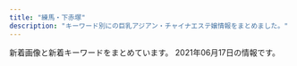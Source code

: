 ```yaml
---
title: "練馬・下赤塚"
description: "キーワード別にの巨乳アジアン・チャイナエステ嬢情報をまとめました。"
---
```


新着画像と新着キーワードをまとめています。
2021年06月17日の情報です。

<DmmAffiliateIns />
<KeywordTable
  shops={
    [
    {
        "url": "http://nymphe-est.biz/",
        "station": "\u6771\u6b66\u7df4\u99ac\u99c5\u5317\u53e3",
        "img_links": [
            "http://nymphe-est.biz/images/stat.jpg",
            "http://nymphe-est.biz/images/tit5.jpg",
            "http://nymphe-est.biz/images/m1.png",
            "http://nymphe-est.biz/images/cg02.jpg",
            "http://nymphe-est.biz/images/bul.jpg",
            "http://nymphe-est.biz/images/cg03.jpg",
            "http://nymphe-est.biz/images/m6.png",
            "http://nymphe-est.biz/images/stal.jpg",
            "http://nymphe-est.biz/images/tit3.jpg",
            "http://nymphe-est.biz/images/tit6.jpg",
            "http://nymphe-est.biz/images/tit2.jpg",
            "http://nymphe-est.biz/images/cg01.jpg",
            "http://nymphe-est.biz/images/tit4.jpg",
            "http://nymphe-est.biz/images/tm.jpg",
            "http://nymphe-est.biz/images/cg05.jpg",
            "http://nymphe-est.biz/images/no.png",
            "http://nymphe-est.biz/images/spt.png",
            "http://nymphe-est.biz/images/m5.png",
            "http://nymphe-est.biz/images/accl.jpg",
            "http://nymphe-est.biz/images/top.png",
            "http://nymphe-est.biz/images/m2.png",
            "http://nymphe-est.biz/images/m3.png",
            "http://nymphe-est.biz/images/m4.png",
            "http://nymphe-est.biz/images/bur.jpg",
            "http://nymphe-est.biz/images/fla.jpg"
        ],
        "name": "\u59eb\u306e\u3086\u3073\u3055\u304d",
        "keywords": {
            "D": 3,
            "E": 1
        }
    },
    {
        "img_links": [
            "http://www.hi-msg.com/dansin/images/p-9.jpg",
            "http://www.hi-msg.com/dansin/images/mobile.jpg",
            "http://www.hi-msg.com/dansin/images/top1.jpg",
            "http://www.hi-msg.com/dansin/images/s_face.jpg",
            "http://www.hi-msg.com/dansin/images/p-7.jpg",
            "http://www.hi-msg.com/dansin/images/s_news.jpg",
            "http://www.hi-msg.com/dansin/images/p-5.jpg",
            "http://www.hi-msg.com/dansin/images/1.jpg",
            "http://www.hi-msg.com/dansin/images/p-9-1.jpg",
            "http://www.hi-msg.com/dansin/images/p-5-1.jpg",
            "http://www.hi-msg.com/dansin/images/p-2.jpg",
            "http://www.hi-msg.com/dansin/images/nav.jpg",
            "http://www.hi-msg.com/dansin/images/s_info.jpg",
            "http://www.hi-msg.com/dansin/images/p-6-1.jpg",
            "http://www.hi-msg.com/dansin/images/p-6.jpg",
            "http://www.hi-msg.com/dansin/images/top.jpg",
            "http://www.hi-msg.com/dansin/images/s_pick.jpg",
            "http://www.hi-msg.com/dansin/images/p-8.jpg",
            "http://www.hi-msg.com/dansin/images/end1.jpg",
            "http://www.hi-msg.com/dansin/images/p-2-1.jpg"
        ],
        "station": "\u3068\u304d\u308f\u53f0\u99c5\u5357\u53e3",
        "url": "http://www.hi-msg.com/dansin/",
        "keywords": {},
        "name": "\u6696\u5fc3"
    },
    {
        "keywords": {},
        "img_links": [
            "http://www.es-kou.link/images/b1.jpg",
            "http://www.es-kou.link/images/mobile.jpg",
            "http://www.es-kou.link/images/int2.png",
            "http://www.es-kou.link/images/sys3.png",
            "http://www.es-kou.link/img/satomi1.jpg",
            "http://www.es-kou.link/img/mimi1.jpg",
            "http://www.es-kou.link/images/3.jpg",
            "http://www.es-kou.link/images/2.jpg",
            "http://www.es-kou.link/images/int1.png",
            "http://www.es-kou.link/images/1.jpg",
            "http://www.es-kou.link/images/info.png",
            "http://www.es-kou.link/images/sys1.jpg",
            "http://www.es-kou.link/images/b2.jpg",
            "http://www.es-kou.link/images/s1.png",
            "http://www.es-kou.link/images/staff_t.jpg",
            "http://www.es-kou.link/images/head.jpg",
            "http://www.es-kou.link/img/nana1.jpg",
            "http://www.es-kou.link/images/sys2.jpg",
            "http://www.es-kou.link/images/interior_t.jpg",
            "http://www.es-kou.link/images/news.jpg"
        ],
        "station": "\u4e0b\u8d64\u585a\u99c5\u5317\u53e3",
        "url": "http://www.es-kou.link/",
        "name": "\u7d05\u6708"
    },
    {
        "name": "\u512a\u30fb\u7f8e",
        "station": "\u6c5f\u53e4\u7530\u99c5\u5357\u53e3",
        "url": "http://rose.este.work/",
        "keywords": {},
        "img_links": [
            "http://rose.este.work/r4.jpg",
            "http://rose.este.work/sys1.png",
            "http://rose.este.work/index-24.htm.jpg",
            "http://rose.este.work/resize_250.png",
            "http://rose.este.work/index-25.htm.jpg",
            "http://rose.este.work/r5.jpg",
            "http://rose.este.work/index-26.htm.jpg",
            "http://rose.este.work/r3.jpg",
            "http://rose.este.work/resize_1500-450.jpg",
            "http://rose.este.work/r1.jpg",
            "http://rose.este.work/re.jpg",
            "http://rose.este.work/unnamed.png",
            "http://rose.este.work/totop.png",
            "http://rose.este.work/index-1.htm.jpg"
        ]
    },
    {
        "url": "http://pakira-massage.work/",
        "keywords": {
            "85": 2,
            "C": 12,
            "E": 2,
            "87": 2
        },
        "img_links": [
            "http://pakira-massage.work/i/img/r5.jpg",
            "http://pakira-massage.work/img/st23.jpg",
            "http://pakira-massage.work/img/sta23.jpg",
            "http://pakira-massage.work/i/img/st1.jpg",
            "http://pakira-massage.work/i/img/r1.jpg",
            "http://pakira-massage.work/img/nos.jpg",
            "http://pakira-massage.work/i/img/sta23.jpg",
            "http://pakira-massage.work/img/st2.jpg",
            "http://pakira-massage.work/img/st1.jpg",
            "http://pakira-massage.work/img/head.jpg",
            "http://pakira-massage.work/i/img/sta1.jpg",
            "http://pakira-massage.work/img/campian.jpg",
            "http://pakira-massage.work/i/img/r6.jpg",
            "http://pakira-massage.work/img/sta2.jpg",
            "http://pakira-massage.work/img/mobile-1.png",
            "http://pakira-massage.work/img/s1.jpg",
            "http://pakira-massage.work/img/sta1.jpg",
            "http://pakira-massage.work/img/s23.jpg",
            "http://pakira-massage.work/img/s2.jpg",
            "http://pakira-massage.work/i/img/r3.jpg",
            "http://pakira-massage.work/i/img/sta2.jpg",
            "http://pakira-massage.work/img/botton.jpg",
            "http://pakira-massage.work/i/img/r4.jpg",
            "http://pakira-massage.work/i/img/r2.jpg"
        ],
        "station": "\u8981\u753a\u99c55\u756a\u51fa\u53e3",
        "name": "\u30d1\u30ad\u30e9"
    },
    {
        "station": "\u5927\u6cc9\u5b66\u5712\u99c5\u5317\u53e3",
        "img_links": [
            "http://siesta.ests.jp/images/acc3.jpg",
            "http://siesta.ests.jp/photos/sites/39/2021/05/2021052911060320.jpg",
            "http://siesta.ests.jp/images/s-staff.jpg",
            "http://siesta.ests.jp/images/acc1.jpg",
            "http://siesta.ests.jp/images/s-recriut.jpg",
            "http://siesta.ests.jp/images/acc2.jpg",
            "http://siesta.ests.jp/images/mobile1.jpg",
            "http://siesta.ests.jp/photos/sites/39/2021/05/202105291106012.jpg",
            "http://siesta.ests.jp/images/info.jpg",
            "http://siesta.ests.jp/images/acc4.jpg",
            "http://siesta.ests.jp/photos/sites/39/2021/04/2021042011331872.jpg",
            "http://siesta.ests.jp/photos/sites/39/2021/05/2021052911060142.jpg",
            "http://siesta.ests.jp/images/mobile.jpg",
            "http://siesta.ests.jp/images/news.jpg",
            "http://siesta.ests.jp/photos/sites/39/2021/05/2021052911060393.jpg",
            "http://siesta.ests.jp/images/pick.jpg",
            "http://siesta.ests.jp/images/top.png"
        ],
        "keywords": {
            "D": 24,
            "87": 6,
            "83": 12,
            "88": 6,
            "85": 6
        },
        "url": "http://siesta.ests.jp/",
        "name": "\u30b7\u30a8\u30b9\u30bf"
    },
    {
        "keywords": {
            "88": 2,
            "92": 1,
            "89": 1,
            "90": 4
        },
        "station": "\u7df4\u99ac\u99c5\u897f\u53e3",
        "img_links": [
            "http://ginzaangel.esnavi.work/int1.png",
            "http://ginzaangel.esnavi.work/staff_t.jpg",
            "http://ginzaangel.esnavi.work/2/uploadimg/1601829474.jpeg",
            "http://ginzaangel.esnavi.work/sys1.jpg",
            "http://ginzaangel.esnavi.work/s1.png",
            "http://ginzaangel.esnavi.work/2/uploadimg/1615988934.jpeg",
            "http://ginzaangel.esnavi.work/head.jpg",
            "http://ginzaangel.esnavi.work/2/uploadimg/1623486374.jpeg",
            "http://ginzaangel.esnavi.work/2/uploadimg/1615989033.jpeg",
            "http://ginzaangel.esnavi.work/2/uploadimg/1615988408.jpeg",
            "http://ginzaangel.esnavi.work/sys2.jpg",
            "http://ginzaangel.esnavi.work/2/uploadimg/1622437565.jpeg",
            "http://ginzaangel.esnavi.work/2/uploadimg/1615989115.jpeg",
            "http://ginzaangel.esnavi.work/2/uploadimg/1619341553.jpeg",
            "http://ginzaangel.esnavi.work/news.jpg"
        ],
        "name": "\u7df4\u99ac\u306e\u5929\u4f7f",
        "url": "http://ginzaangel.esnavi.work/"
    },
    {
        "name": "\u30e9\u30b1\u30b7\u30b9\u5927\u6cc9\u5b66\u5712",
        "url": "http://lachesis.este88.com/",
        "keywords": {
            "E": 1,
            "F": 4,
            "G": 1,
            "95": 1,
            "80": 1,
            "D": 2,
            "88": 2,
            "83": 2,
            "81": 1,
            "84": 1,
            "93": 1,
            "C": 4,
            "86": 1,
            "91": 3
        },
        "img_links": [
            "http://lachesis.este88.com/gals/yuno3.jpg",
            "http://lachesis.este88.com/gals/minami2.jpg",
            "http://lachesis.este88.com/gals/mao1.jpg",
            "http://lachesis.este88.com/gals/miho2.jpg",
            "http://lachesis.este88.com/images/line.jpg",
            "http://lachesis.este88.com/gals/rinnka2.jpg",
            "http://lachesis.este88.com/gals/mao2.jpg",
            "https://lachesis.este88.com/gals/ruka1.jpg",
            "https://lachesis.este88.com/gals/minami1.jpg",
            "http://lachesis.este88.com/gals/nozomi3.jpg",
            "http://lachesis.este88.com/gals/yuno2.jpg",
            "http://lachesis.este88.com/gals/narumi3.jpg",
            "http://lachesis.este88.com/gals/rinnka1.jpg",
            "http://lachesis.este88.com/gals/tumugi3.jpg",
            "https://lachesis.este88.com/images/bg_header.jpg",
            "http://lachesis.este88.com/gals/tumugi1.jpg",
            "http://lachesis.este88.com/gals/ruka2.jpg",
            "http://lachesis.este88.com/gals/narumi4.jpg",
            "http://lachesis.este88.com/gals/rinnka4.jpg",
            "https://lachesis.este88.com/images/info5.jpg",
            "http://lachesis.este88.com/gals/itika2.jpg",
            "http://lachesis.este88.com/gals/aoi1.jpg",
            "http://lachesis.este88.com/gals/itika3.jpg",
            "https://lachesis.este88.com/images/sysh3bar.png",
            "https://lachesis.este88.com/gals/mao1.jpg",
            "https://lachesis.este88.com/gals/nozomi1.jpg",
            "https://lachesis.este88.com/gals/itika1.jpg",
            "http://lachesis.este88.com/gals/miku3.jpg",
            "http://lachesis.este88.com/gals/nozomi1.jpg",
            "https://lachesis.este88.com/gals/narumi1.jpg",
            "http://lachesis.este88.com/gals/miho3.jpg",
            "http://lachesis.este88.com/gals/maria1.jpg",
            "http://lachesis.este88.com/gals/tumugi2.jpg",
            "http://lachesis.este88.com/gals/narumi2.jpg",
            "http://lachesis.este88.com/images/sysh3bar.png",
            "https://lachesis.este88.com/gals/aoi1.jpg",
            "http://lachesis.este88.com/gals/aoi2.jpg",
            "http://lachesis.este88.com/gals/ruka4.jpg",
            "http://lachesis.este88.com/gals/ruka3.jpg",
            "http://lachesis.este88.com/images/bg_header.jpg",
            "https://lachesis.este88.com/gals/yuno1.jpg",
            "http://lachesis.este88.com/gals/miku2.jpg",
            "https://lachesis.este88.com/gals/miho1.jpg",
            "http://lachesis.este88.com/gals/miho1.jpg",
            "http://lachesis.este88.com/gals/narumi1.jpg",
            "http://lachesis.este88.com/images/info5.jpg",
            "http://momipara.jp/img/link/momi234.jpg",
            "http://lachesis.este88.com/gals/aoi3.jpg",
            "http://lachesis.este88.com/gals/itika1.jpg",
            "https://lachesis.este88.com/images/line.jpg",
            "https://lachesis.este88.com/gals/rinnka1.jpg",
            "http://lachesis.este88.com/gals/nozomi2.jpg",
            "https://lachesis.este88.com/gals/tumugi1.jpg",
            "http://lachesis.este88.com/gals/ruka1.jpg",
            "http://lachesis.este88.com/gals/nozomi4.jpg",
            "http://lachesis.este88.com/gals/rinnka3.jpg",
            "https://lachesis.este88.com/gals/maria1.jpg",
            "https://lachesis.este88.com/gals/miku1.jpg",
            "http://lachesis.este88.com/gals/yuno1.jpg",
            "http://lachesis.este88.com/gals/minami1.jpg",
            "http://lachesis.este88.com/images/bg_header3.jpg",
            "https://lachesis.este88.com/images/bg_header3.jpg",
            "http://lachesis.este88.com/gals/miku1.jpg"
        ],
        "station": "\u5927\u6cc9\u5b66\u5712\u99c5"
    },
    {
        "keywords": {},
        "url": "http://aroma-p.info/",
        "img_links": [],
        "name": "AROMA PLAZA \u30a2\u30ed\u30de\u30d7\u30e9\u30b6",
        "station": "\u77f3\u795e\u4e95\u516c\u5712\u99c5\u5357\u53e3"
    },
    {
        "url": "http://evergrace.tyo.cm/",
        "img_links": [],
        "name": "\u30b8\u30e3\u30b9\u30df\u30f3",
        "station": "\u6210\u5897\u99c5",
        "keywords": {}
    },
    {
        "name": "\u61a9",
        "keywords": {},
        "url": "http://c-ikoi.work/",
        "img_links": [
            "http://c-ikoi.work/images/rec1.png",
            "http://c-ikoi.work/images/staff_t.jpg",
            "http://c-ikoi.work/images/sys2.jpg",
            "http://c-ikoi.work/images/line.png",
            "http://c-ikoi.work/img/rina1.jpg",
            "http://c-ikoi.work/images/sys1.jpg",
            "http://c-ikoi.work/img/moe1.jpg",
            "http://c-ikoi.work/images/4.jpg",
            "http://c-ikoi.work/images/int2.png",
            "http://c-ikoi.work/img/yuki1.jpg",
            "http://c-ikoi.work/images/int1.png",
            "http://c-ikoi.work/images/mobile.jpg",
            "http://c-ikoi.work/images/1.jpg",
            "http://c-ikoi.work/images/news.jpg",
            "http://c-ikoi.work/images/int3.png",
            "http://c-ikoi.work/images/rec2.png",
            "http://c-ikoi.work/images/3.jpg",
            "http://c-ikoi.work/img/aoi1.jpg",
            "http://c-ikoi.work/images/head.jpg",
            "http://c-ikoi.work/images/tel.jpg",
            "http://c-ikoi.work/images/sys3.png",
            "http://c-ikoi.work/images/concept.jpg",
            "http://c-ikoi.work/images/2.jpg",
            "http://c-ikoi.work/images/interior_t.jpg"
        ],
        "station": "\u5927\u5c71\u99c5\u5357\u53e3"
    },
    {
        "img_links": [],
        "name": "\u59eb",
        "station": "\u6210\u5897\u99c5",
        "keywords": {},
        "url": "http://anzu.abnavi.info/"
    },
    {
        "keywords": {},
        "url": "http://sh-dafei.work/",
        "img_links": [
            "http://sh-dafei.work/uploads/171031/1-1G0311G531445.jpg",
            "http://sh-dafei.work/uploads/181206/1-1Q2061253211D.jpg",
            "http://sh-dafei.work/uploads/210219/1-210219105500300.jpg",
            "http://sh-dafei.work/uploads/190301/1-1Z30116320A41.jpg",
            "http://sh-dafei.work/uploads/190329/1-1Z329151011c7.jpg",
            "http://sh-dafei.work/templets/default/pc/picture/s_news.png",
            "http://sh-dafei.work/uploads/190130/1-1Z130162635508.jpg",
            "http://sh-dafei.work/uploads/181206/1-1Q2061249563O.jpg",
            "http://sh-dafei.work/uploads/171031/1-1G0311G4095M.jpg",
            "http://sh-dafei.work/templets/default/pc/picture/s_staff.png",
            "http://sh-dafei.work/uploads/181206/1-1Q2061250494E.jpg",
            "http://sh-dafei.work/uploads/201002/1-201002144Z11V.jpg",
            "http://sh-dafei.work/uploads/171031/1-1G0311G556445.jpg",
            "http://sh-dafei.work/uploads/171031/1-1G0311G344914.jpg",
            "http://sh-dafei.work/uploads/190924/1-1Z924151334121.jpg",
            "http://sh-dafei.work/templets/default/pc/picture/face.png",
            "http://sh-dafei.work/templets/default/pc/picture/staffs.png",
            "http://sh-dafei.work/uploads/180227/1-1P22G40S5448.jpg",
            "http://sh-dafei.work/uploads/201113/1-20111314213cQ.jpg",
            "http://sh-dafei.work/uploads/171031/1-1G0311G505933.jpg",
            "http://sh-dafei.work/uploads/210326/1-210326140613257.jpg",
            "http://sh-dafei.work/uploads/180612/1-1P6121601061c.jpg",
            "http://sh-dafei.work/uploads/181207/1-1Q20G40K63R.jpg",
            "http://sh-dafei.work/uploads/allimg/180612/1-1P612160305350.jpg",
            "http://sh-dafei.work/templets/default/pc/picture/end1.jpg",
            "http://sh-dafei.work/uploads/181207/1-1Q20G35320X0.png",
            "http://sh-dafei.work/uploads/190809/1-1ZP9125I01S.jpg",
            "http://sh-dafei.work/uploads/191115/1-191115132040J2.jpg",
            "http://sh-dafei.work/uploads/180612/1-1P612160029349.jpg",
            "http://sh-dafei.work/uploads/200612/1-200612154534W8.jpg",
            "http://sh-dafei.work/uploads/200117/1-20011G614144B.jpg",
            "http://sh-dafei.work/uploads/181206/1-1Q206125154224.jpg",
            "http://sh-dafei.work/uploads/181214/1-1Q214154222511.jpg",
            "http://sh-dafei.work/templets/default/pc/picture/s_pick.png"
        ],
        "name": "\u5927\u5983",
        "station": "\u7df4\u99ac\u99c5\u897f\u53e3"
    },
    {
        "img_links": [
            "http://margaret.ests.jp/photos/sites/29/2020/04/202004081414540.jpg",
            "http://margaret.ests.jp/photos/sites/29/2020/04/2020040205541033.jpg",
            "http://margaret.ests.jp/images/room1.jpg",
            "http://margaret.ests.jp/images/service2.jpg",
            "http://margaret.ests.jp/photos/sites/29/2020/04/202004102157462.jpeg",
            "http://margaret.ests.jp/photos/sites/29/2020/08/2020080615352994.jpeg",
            "http://margaret.ests.jp/photos/sites/29/2020/08/2020082222274080.jpeg",
            "http://margaret.ests.jp/photos/sites/29/2020/03/2020032709162529.jpg",
            "http://margaret.ests.jp/photos/sites/29/2021/01/2021011511194654.jpg",
            "http://margaret.ests.jp/images/s_staff.png",
            "http://margaret.ests.jp/photos/sites/29/2021/06/2021060811483867.jpg",
            "http://margaret.ests.jp/photos/sites/29/2020/05/202005281752578.jpg",
            "http://margaret.ests.jp/images/s_news.jpg",
            "http://margaret.ests.jp/images/service4.jpg",
            "http://margaret.ests.jp/images/room2.jpg",
            "http://margaret.ests.jp/images/mobile.jpg",
            "http://margaret.ests.jp/images/service3.jpg",
            "http://margaret.ests.jp/images/room4.jpg",
            "http://margaret.ests.jp/photos/sites/29/2020/04/2020041014190824.jpg",
            "http://margaret.ests.jp/images/top.jpg",
            "http://margaret.ests.jp/images/s_pick.jpg",
            "http://margaret.ests.jp/images/s_service.png",
            "http://margaret.ests.jp/images/room3.jpg",
            "http://margaret.ests.jp/images/info.jpg",
            "http://margaret.ests.jp/photos/sites/29/2020/06/2020062814010219.jpeg",
            "http://margaret.ests.jp/images/service1.jpg",
            "http://margaret.ests.jp/photos/sites/29/2021/06/2021060500274425.jpeg"
        ],
        "url": "http://margaret.ests.jp/",
        "name": "\u30de\u30fc\u30ac\u30ec\u30c3\u30c8",
        "keywords": {
            "86": 26,
            "88": 26,
            "E": 78,
            "85": 39,
            "D": 78,
            "87": 13
        },
        "station": "\u685c\u53f0\u99c5\u5317\u53e3"
    },
    {
        "img_links": [
            "http://es-nerima.biz/wp-content/uploads/2016/10/mika-250x330.jpg",
            "http://es-nerima.biz/wp-content/uploads/2016/10/gallery7.jpg",
            "http://es-nerima.biz/wp-content/uploads/2016/10/g5-250x330.jpg",
            "http://es-nerima.biz/wp-content/themes/template-salon2/images/slider1.jpg",
            "http://es-nerima.biz/wp-content/uploads/2016/10/g6-250x330.jpg",
            "http://es-nerima.biz/wp-content/uploads/2016/10/g5.jpg",
            "http://es-nerima.biz/wp-content/uploads/2016/10/g6.jpg",
            "http://es-nerima.biz/wp-content/uploads/2016/10/mika.jpg",
            "http://es-nerima.biz/wp-content/themes/template-salon2/images/massage-de_88_31.jpg",
            "http://es-nerima.biz/wp-content/uploads/2016/10/g3.jpg",
            "http://es-nerima.biz/wp-content/themes/template-salon2/images/news-ttl.png",
            "http://es-nerima.biz/wp-content/themes/template-salon2/images/gallery-ttl.png",
            "http://es-nerima.biz/wp-content/uploads/2016/10/gallery2.jpg",
            "http://es-nerima.biz/wp-content/uploads/2016/10/g4-250x330.jpg",
            "http://es-nerima.biz/wp-content/uploads/2016/10/girl-1-300x450.jpg",
            "http://es-nerima.biz/wp-content/uploads/2016/10/girl-1-250x330.jpg",
            "http://es-nerima.biz/wp-content/themes/template-salon2/images/gallery2.jpg",
            "http://cdn.dino-es.com/images/logo/88x31DinoEs.png",
            "http://es-nerima.biz/wp-content/themes/template-salon2/images/pickup-ttl.png",
            "http://es-nerima.biz/wp-content/themes/template-salon2/images/camp-bnr.jpg",
            "http://es-nerima.biz/wp-content/uploads/2016/10/gallery6.jpg",
            "http://es-nerima.biz/wp-content/uploads/2016/10/g3-250x330.jpg",
            "http://es-nerima.biz/wp-content/uploads/2016/10/gallery1.jpg",
            "http://es-nerima.biz/wp-content/uploads/2016/10/gallery8-600x600.jpg",
            "http://es-nerima.biz/wp-content/uploads/2016/10/gallery8.jpg",
            "http://es-nerima.biz/wp-content/uploads/2016/10/gallery3.jpg",
            "http://es-nerima.biz/wp-content/uploads/2016/10/camp-bnr.jpg",
            "http://es-nerima.biz/wp-content/themes/template-salon2/images/gallery1.jpg",
            "http://es-nerima.biz/wp-content/uploads/2016/10/girl-1.jpg",
            "http://es-nerima.biz/wp-content/uploads/2016/10/eri-250x330.jpg",
            "http://es-nerima.biz/wp-content/themes/template-salon2/images/tel.png",
            "http://es-nerima.biz/wp-content/themes/template-salon2/images/gallery4.jpg",
            "http://es-nerima.biz/wp-content/themes/template-salon2/images/newface-ttl.png",
            "http://es-nerima.biz/wp-content/themes/template-salon2/images/pickup-frame.png",
            "http://es-nerima.biz/wp-content/uploads/2016/10/g1.jpg",
            "http://es-nerima.biz/wp-content/uploads/2016/10/eri.jpg",
            "http://es-nerima.biz/wp-content/uploads/2016/10/g1-250x330.jpg",
            "http://es-nerima.biz/wp-content/uploads/2016/10/gallery5.jpg",
            "http://es-nerima.biz/wp-content/themes/template-salon2/images/magazine.jpg",
            "http://es-nerima.biz/wp-content/themes/template-salon2/images/gallery3.jpg"
        ],
        "station": "\u7df4\u99ac\u99c5\u5317\u53e3",
        "keywords": {},
        "name": "\u3046\u3089\u3089",
        "url": "http://es-nerima.biz/"
    },
    {
        "img_links": [],
        "url": "http://tenpo2.iest.info/",
        "station": "\u4e0a\u677f\u6a4b\u99c5\u5317\u53e3",
        "name": "\u6e29\u30fb\u306c\u304f\u3082\u308a",
        "keywords": {}
    },
    {
        "img_links": [
            "http://moonlove.est-u.com/images/index_14.jpg",
            "http://moonlove.est-u.com/images/index_15.jpg",
            "http://moonlove.est-u.com/staff/ayumi.jpg",
            "http://moonlove.est-u.com/images/s6.jpg",
            "http://moonlove.est-u.com/images/index_02.jpg",
            "http://moonlove.est-u.com/images/s1.jpg",
            "http://moonlove.est-u.com/images/index_04.jpg",
            "http://moonlove.est-u.com/images/staff_09.jpg",
            "http://moonlove.est-u.com/images/icon_000.jpg",
            "http://moonlove.est-u.com/images/index_13.jpg",
            "http://moonlove.est-u.com/staff/hitomi.jpg",
            "http://moonlove.est-u.com/staff/kaori.jpg",
            "http://moonlove.est-u.com/images/s5.jpg",
            "http://moonlove.est-u.com/images/index_08.jpg",
            "http://moonlove.est-u.com/staff/nami.jpg",
            "http://moonlove.est-u.com/images/index_12.jpg",
            "http://moonlove.est-u.com/images/index_17.jpg",
            "http://moonlove.est-u.com/images/index1_06.jpg",
            "http://moonlove.est-u.com/images/index_10.jpg",
            "http://moonlove.est-u.com/images/s3.jpg",
            "http://moonlove.est-u.com/images/index2_06.jpg",
            "http://moonlove.est-u.com/images/s4.jpg",
            "http://moonlove.est-u.com/staff/miki.jpg",
            "http://moonlove.est-u.com/staff/sakura.jpg",
            "http://moonlove.est-u.com/images/s8.jpg",
            "http://moonlove.est-u.com/images/index_19.jpg",
            "http://moonlove.est-u.com/images/index_16.jpg",
            "http://moonlove.est-u.com/images/index_05.jpg",
            "http://moonlove.est-u.com/images/index_07.jpg",
            "http://moonlove.est-u.com/images/index3_06.jpg"
        ],
        "url": "http://moonlove.est-u.com/",
        "station": "\u7df4\u99ac\u99c5\u5317\u53e3",
        "name": "\u6708\u306e\u604b",
        "keywords": {
            "C": 7
        }
    },
    {
        "keywords": {
            "87": 6,
            "C": 18,
            "88": 4,
            "D": 8,
            "85": 2
        },
        "img_links": [
            "http://www.smile.mensest.com/files/006.jpg",
            "http://www.smile.mensest.com/img/goback.jpg",
            "http://www.smile.mensest.com/files/003.jpg",
            "http://www.smile.mensest.com/img/header02.png",
            "http://www.smile.mensest.com/img/ttl_info.png",
            "http://www.smile.mensest.com/img/btn_blog.png",
            "http://www.smile.mensest.com/img/btn_side_mobile.jpg",
            "http://www.smile.mensest.com/files/001.jpg",
            "http://www.smile.mensest.com/files/004.jpg",
            "http://www.smile.mensest.com/files/002.jpg",
            "http://www.smile.mensest.com/files/005.jpg",
            "http://www.smile.mensest.com/img/ttl_news.png",
            "http://www.smile.mensest.com/img/pickup.jpg"
        ],
        "url": "http://www.smile.mensest.com/",
        "station": "\u7df4\u99ac\u99c5\u897f\u53e3",
        "name": "Smile -\u30b9\u30de\u30a4\u30eb-"
    },
    {
        "station": "\u7df4\u99ac\u99c5\u5357\u53e3",
        "img_links": [
            "http://www.nerima-rose.com/images/staff/18/hina.jpg",
            "http://www.nerima-rose.com/images/index-rosa_02.jpg",
            "http://www.nerima-rose.com/images/sys3.jpg",
            "http://www.nerima-rose.com/images/shop/4/s1.jpg",
            "http://www.nerima-rose.com/images/staff/18/ayumi.jpg",
            "http://www.nerima-rose.com/images/index-rosa_09.jpg",
            "http://www.nerima-rose.com/images/aroma/r1.jpg",
            "http://www.nerima-rose.com/images/staff/17/2/ena.jpg",
            "http://www.nerima-rose.com/images/aroma/r2.jpg",
            "http://www.nerima-rose.com/images/staff/17/riri.jpg",
            "http://www.nerima-rose.com/images/rosa-pindao_09.jpg",
            "http://www.nerima-rose.com/images/images/sys2018_03.jpg",
            "http://www.nerima-rose.com/images/aroma/r3.jpg",
            "http://www.nerima-rose.com/images/rosa-sys_09a.jpg",
            "http://www.nerima-rose.com/images/staff/17/2/nana.png",
            "http://www.nerima-rose.com/images/nav/nav-rec.jpg",
            "http://www.nerima-rose.com/images/shop/h1.jpg",
            "http://www.nerima-rose.com/images/staff/18/misaki.jpg",
            "http://www.nerima-rose.com/images/staff/16/aya2.jpg",
            "http://www.nerima-rose.com/images/rosa-sys_04.jpg",
            "http://www.nerima-rose.com/images/images/sys2018_06.jpg",
            "http://www.nerima-rose.com/images/staff/16/kaori2.jpg",
            "http://www.nerima-rose.com/images/shop/11.jpg",
            "http://www.nerima-rose.com/images/nav/nav-acc.jpg",
            "http://www.nerima-rose.com/cgi-bin/topics/img/16-1.jpg",
            "http://www.nerima-rose.com/images/shop/3/sh1.jpg",
            "http://www.nerima-rose.com/images/index-rosa_04.jpg",
            "http://www.nerima-rose.com/images/rosa-pindao_07.jpg"
        ],
        "name": "ROSE",
        "keywords": {
            "C": 8
        },
        "url": "http://www.nerima-rose.com/"
    },
    {
        "img_links": [
            "http://www.es-yas.click/images/newface.png",
            "http://www.es-yas.click/images/sys1.png",
            "http://www.es-yas.click/images/news.jpg",
            "http://www.es-yas.click/images/mobile.jpg",
            "http://www.es-yas.click/images/3.jpg",
            "http://www.es-yas.click/images/int2.png",
            "http://www.es-yas.click/images/ac1.png",
            "http://www.es-yas.click/images/s1.png",
            "http://www.es-yas.click/images/staff_t.jpg",
            "http://www.es-yas.click/images/interior_t.jpg",
            "http://www.es-yas.click/images/2.jpg",
            "http://www.es-yas.click/images/head.jpg",
            "http://www.es-yas.click/img/sayuri1.jpg",
            "http://www.es-yas.click/images/sys2.png",
            "http://www.es-yas.click/images/sirase.jpg",
            "http://www.es-yas.click/img/riri1.jpg",
            "http://www.es-yas.click/img/rina1.jpg",
            "http://www.es-yas.click/images/4.jpg",
            "http://www.es-yas.click/images/info.png",
            "http://www.es-yas.click/images/int1.png",
            "http://www.es-yas.click/images/tel.jpg"
        ],
        "keywords": {},
        "name": "\u30b9\u30a6\u30a3\u30fc\u30c8",
        "url": "http://www.es-yas.click/",
        "station": "\u4e2d\u6751\u6a4b\u99c5\u5357\u53e3"
    },
    {
        "name": "\u30dd\u30f3\u30d5\u30fc",
        "img_links": [
            "http://ponfu-massage.work/img/s38.jpg",
            "http://ponfu-massage.work/img/s46.jpg",
            "http://ponfu-massage.work/img/st43.jpg",
            "http://ponfu-massage.work/img/s44.jpg",
            "http://ponfu-massage.work/img/sta46.jpg",
            "http://ponfu-massage.work/img/sta39.jpg",
            "http://ponfu-massage.work/i/img/sta44.jpg",
            "http://ponfu-massage.work/img/s42.jpg",
            "http://ponfu-massage.work/img/s45.jpg",
            "http://ponfu-massage.work/img/acc2.jpg",
            "http://ponfu-massage.work/i/img/sta28.jpg",
            "http://ponfu-massage.work/img/botton.jpg",
            "http://ponfu-massage.work/img/sta30.jpg",
            "http://ponfu-massage.work/img/sta35.jpg",
            "http://ponfu-massage.work/img/acc5.jpg",
            "http://ponfu-massage.work/i/img/sta47.jpg",
            "http://ponfu-massage.work/img/s47.jpg",
            "http://ponfu-massage.work/i/img/sta45.jpg",
            "http://ponfu-massage.work/img/st46.jpg",
            "http://ponfu-massage.work/img/sta44.jpg",
            "http://ponfu-massage.work/img/acc10.jpg",
            "http://ponfu-massage.work/img/campian.jpg",
            "http://ponfu-massage.work/img/s43.jpg",
            "http://ponfu-massage.work/img/acc4.jpg",
            "http://ponfu-massage.work/img/sta43.jpg",
            "http://ponfu-massage.work/i/img/sta30.jpg",
            "http://ponfu-massage.work/i/img/st45.jpg",
            "http://ponfu-massage.work/img/st39.jpg",
            "http://ponfu-massage.work/img/st38.jpg",
            "http://ponfu-massage.work/img/sta42.jpg",
            "http://ponfu-massage.work/img/sta38.jpg",
            "http://ponfu-massage.work/img/sta28.jpg",
            "http://ponfu-massage.work/img/st47.jpg",
            "http://ponfu-massage.work/i/img/r1.jpg",
            "http://ponfu-massage.work/i/img/sta41.jpg",
            "http://ponfu-massage.work/i/img/r4.jpg",
            "http://ponfu-massage.work/img/st45.jpg",
            "http://ponfu-massage.work/img/sta45.jpg",
            "http://ponfu-massage.work/img/sta41.jpg",
            "http://ponfu-massage.work/img/acc1.jpg",
            "http://ponfu-massage.work/img/st44.jpg",
            "http://ponfu-massage.work/i/img/sta38.jpg",
            "http://ponfu-massage.work/img/st18.jpg",
            "http://ponfu-massage.work/i/img/r2.jpg",
            "http://ponfu-massage.work/img/s41.jpg",
            "http://ponfu-massage.work/img/st28.jpg",
            "http://ponfu-massage.work/i/img/sta42.jpg",
            "http://ponfu-massage.work/img/acc9.jpg",
            "http://ponfu-massage.work/img/st41.jpg",
            "http://ponfu-massage.work/i/img/sta43.jpg",
            "http://ponfu-massage.work/img/st42.jpg",
            "http://ponfu-massage.work/i/img/r3.jpg",
            "http://ponfu-massage.work/img/sta47.jpg",
            "http://ponfu-massage.work/img/acc3.jpg",
            "http://ponfu-massage.work/i/img/sta46.jpg",
            "http://ponfu-massage.work/i/img/sta39.jpg",
            "http://ponfu-massage.work/i/img/sta24.jpg",
            "http://ponfu-massage.work/img/acc8.jpg",
            "http://ponfu-massage.work/img/st30.jpg",
            "http://ponfu-massage.work/img/acc7.jpg",
            "http://ponfu-massage.work/img/s30.jpg",
            "http://ponfu-massage.work/img/st35.jpg",
            "http://ponfu-massage.work/img/s39.jpg",
            "http://ponfu-massage.work/img/acc6.jpg"
        ],
        "url": "http://ponfu-massage.work/",
        "station": "\u7df4\u99ac\u99c5\u897f\u53e3",
        "keywords": {
            "89": 1,
            "F": 2,
            "E": 2,
            "87": 5,
            "84": 1,
            "C": 22,
            "D": 9,
            "86": 1,
            "88": 4,
            "85": 2
        }
    },
    {
        "img_links": [
            "https://salasa.tokyo/wp-content/uploads/2020/02/11salasa.jpg",
            "https://salasa.tokyo/wp-content/themes/este/img/top-img01b.png",
            "https://salasa.tokyo/wp-content/themes/este/img/top-img02.png",
            "https://salasa.tokyo/wp-content/uploads/2020/02/21salasa.jpg",
            "https://salasa.tokyo/wp-content/themes/este/img/top-img021.png",
            "https://salasa.tokyo/wp-content/themes/este/img/4.jpg",
            "https://salasa.tokyo/wp-content/themes/este/img/top-img01.png",
            "https://salasa.tokyo/wp-content/themes/este/img/1.jpg",
            "https://salasa.tokyo/wp-content/uploads/2020/04/2311121salasa.jpg",
            "https://salasa.tokyo/wp-content/themes/este/img/top-img05.png",
            "https://salasa.tokyo/wp-content/uploads/2020/02/1salasa.jpg",
            "https://salasa.tokyo/wp-content/themes/este/img/tel_footer.png",
            "https://salasa.tokyo/wp-content/themes/este/img/top-img01a.png",
            "https://salasa.tokyo/wp-content/themes/este/img/top-img04.png",
            "https://salasa.tokyo/wp-content/themes/este/img/2.jpg",
            "https://salasa.tokyo/wp-content/uploads/2021/02/345salasa.jpg",
            "https://salasa.tokyo/wp-content/uploads/2020/02/32salasa.jpg",
            "https://salasa.tokyo/wp-content/themes/este/img/3.jpg",
            "https://salasa.tokyo/wp-content/uploads/2020/02/41salasa.jpg",
            "https://salasa.tokyo/wp-content/uploads/2020/03/897261salasa.jpg",
            "https://salasa.tokyo/wp-content/uploads/2021/04/s187alasa.jpg",
            "https://salasa.tokyo/wp-content/uploads/2020/02/876752178salasa.jpg",
            "https://salasa.tokyo/wp-content/themes/este/img/tel_header.png",
            "https://salasa.tokyo/wp-content/uploads/2020/02/8776salasa.jpg",
            "https://salasa.tokyo/wp-content/themes/este/img/call.png"
        ],
        "station": "\u7df4\u99ac\u99c5\u897f\u53e3",
        "url": "https://salasa.tokyo/",
        "name": "\u3064\u307c\u307f",
        "keywords": {
            "E": 13,
            "D": 6,
            "C": 17,
            "G": 2
        }
    },
    {
        "img_links": [
            "http://binrou.net/i/img/sta117.jpg",
            "http://binrou.net/img/s111.jpg",
            "http://binrou.net/i/img/sta115.jpg",
            "http://binrou.net/i/img/sta109.jpg",
            "http://binrou.net/img/s118.jpg",
            "http://binrou.net/img/sta112.jpg",
            "http://binrou.net/img/st114.jpg",
            "http://binrou.net/img/s119.jpg",
            "http://binrou.net/i/img/sta111.jpg",
            "http://binrou.net/img/sta116.jpg",
            "http://binrou.net/img/fla.jpg",
            "http://binrou.net/i/img/sta116.jpg",
            "http://binrou.net/i/img/sta98.jpg",
            "http://binrou.net/i/img/sta92.jpg",
            "http://binrou.net/img/st111.jpg",
            "http://binrou.net/img/st116.jpg",
            "http://binrou.net/i/img/r4.jpg",
            "http://binrou.net/i/img/sta119.jpg",
            "http://binrou.net/img/s114.jpg",
            "http://binrou.net/i/img/sta108.jpg",
            "http://binrou.net/i/img/sta94.jpg",
            "http://binrou.net/img/s115.jpg",
            "http://binrou.net/img/sta119.jpg",
            "http://binrou.net/img/sta114.jpg",
            "http://binrou.net/img/acc.jpg",
            "http://binrou.net/i/img/r1.jpg",
            "http://binrou.net/img/st118.jpg",
            "http://binrou.net/i/img/sta112.jpg",
            "http://binrou.net/img/pickup20.jpg",
            "http://binrou.net/img/sta109.jpg",
            "http://binrou.net/img/s117.jpg",
            "http://binrou.net/i/img/acc.jpg",
            "http://binrou.net/i/img/sta97.jpg",
            "http://binrou.net/img/botton.jpg",
            "http://binrou.net/i/img/sta104.jpg",
            "http://binrou.net/i/img/sta89.jpg",
            "http://binrou.net/i/img/r3.jpg",
            "http://binrou.net/img/s112.jpg",
            "http://binrou.net/i/img/sta118.jpg",
            "http://binrou.net/img/sta117.jpg",
            "http://binrou.net/img/s116.jpg",
            "http://binrou.net/img/st115.jpg",
            "http://binrou.net/img/sta115.jpg",
            "http://binrou.net/img/sta118.jpg",
            "http://binrou.net/i/img/sta100.jpg",
            "http://binrou.net/img/st109.jpg",
            "http://binrou.net/i/img/sta114.jpg",
            "http://binrou.net/i/img/r2.jpg",
            "http://binrou.net/i/img/st118.jpg",
            "http://binrou.net/img/sta111.jpg",
            "http://binrou.net/i/img/sta80.jpg",
            "http://binrou.net/img/st112.jpg",
            "http://binrou.net/img/st119.jpg",
            "http://binrou.net/img/st117.jpg",
            "http://binrou.net/img/mo.png",
            "http://binrou.net/i/img/sta105.jpg",
            "http://binrou.net/i/img/sta88.jpg"
        ],
        "station": "\u7df4\u99ac\u99c5\u897f\u53e3",
        "keywords": {
            "E": 6,
            "D": 2,
            "C": 17,
            "89": 1,
            "87": 4,
            "F": 1,
            "88": 1,
            "86": 4
        },
        "name": "\u30ad\u30e9\u30ad\u30e9",
        "url": "http://binrou.net/"
    },
    {
        "img_links": [
            "http://c-sakura.work/images/sisu.png",
            "http://c-sakura.work/img/yuri1.jpg",
            "http://c-sakura.work/images/int1.png",
            "http://c-sakura.work/images/int2.png",
            "http://c-sakura.work/images/1.jpg",
            "http://c-sakura.work/images/3.jpg",
            "http://c-sakura.work/img/ami1.jpg",
            "http://c-sakura.work/images/head.jpg",
            "http://c-sakura.work/images/tel.jpg",
            "http://c-sakura.work/images/staff_t.jpg",
            "http://c-sakura.work/images/sys1.png",
            "http://c-sakura.work/images/mobile.jpg",
            "http://c-sakura.work/images/info.png",
            "http://c-sakura.work/images/2.jpg",
            "http://c-sakura.work/images/interior_t.jpg",
            "http://c-sakura.work/images/news.png",
            "http://c-sakura.work/img/yuyu1.jpg"
        ],
        "url": "http://c-sakura.work/",
        "keywords": {},
        "station": "\u4e0b\u8d64\u585a\u99c5\u5317\u53e3",
        "name": "\u9577\u4e45*\u3061\u3087\u3046\u304d\u3085\u3046"
    },
    {
        "keywords": {
            "92": 1,
            "88": 1,
            "86": 2,
            "90": 3,
            "D": 3,
            "89": 1,
            "E": 1,
            "C": 4
        },
        "img_links": [
            "http://aclass.estheya.com/css/staff/staff001-b.jpg",
            "http://aclass.estheya.com/css/staff/staff0003.jpg",
            "http://aclass.estheya.com/css/staff/staff005.jpg",
            "http://aclass.estheya.com/css/staff/staff006.jpg",
            "http://aclass.estheya.com/css/staff/staff002.jpg",
            "http://aclass.estheya.com/css/staff/staff09.jpg",
            "http://aclass.estheya.com/css/m-head04.jpg",
            "http://aclass.estheya.com/css/right.jpg",
            "http://aclass.estheya.com/css/left.jpg",
            "http://aclass.estheya.com/css/cam01.jpg",
            "http://aclass.estheya.com/css/staff/staff0004.jpg",
            "http://aclass.estheya.com/images/call.png",
            "http://aclass.estheya.com/css/staff/staff001.jpg",
            "http://aclass.estheya.com/css/m-top004.jpg",
            "http://aclass.estheya.com/css/staff/staff08.jpg",
            "http://aclass.estheya.com/css/m-head02.jpg"
        ],
        "url": "http://aclass.estheya.com/",
        "name": "A-CLASS\uff5e\u30a8\u30fc\u30af\u30e9\u30b9\uff5e",
        "station": "\u7df4\u99ac\u99c5"
    },
    {
        "name": "\u8776",
        "url": "http://www.relaxes.info/",
        "station": "\u4e0a\u677f\u6a4b\u99c5\u5317\u53e3",
        "img_links": [
            "http://www.relaxes.info/images/ttl_qj.png",
            "http://www.relaxes.info/up/uploads/20180315212810me.jpg",
            "http://www.relaxes.info/images/price.jpg",
            "http://www.relaxes.info/images/ttl_staff.png",
            "http://www.relaxes.info/images/rec.png",
            "http://www.relaxes.info/up/uploads/20210313172020j.jpg",
            "http://www.relaxes.info/images/info.jpg",
            "http://www.relaxes.info/images/t2.png",
            "http://www.relaxes.info/images/s1.png",
            "http://www.relaxes.info/images/t1.png",
            "http://www.relaxes.info/images/ttl_price.png",
            "http://www.relaxes.info/images/header_bg.png",
            "http://www.relaxes.info/up/uploads/2017071800271212.jpg"
        ],
        "keywords": {}
    },
    {
        "img_links": [
            "http://oasis.akasuri.xyz/images/c-staff.png",
            "http://oasis.akasuri.xyz/staff/s3.jpg",
            "http://oasis.akasuri.xyz/images/b-tel.png",
            "http://oasis.akasuri.xyz/staff/s1.jpg",
            "http://oasis.akasuri.xyz/images/fotter.png",
            "http://oasis.akasuri.xyz/staff/s2.jpg",
            "http://oasis.akasuri.xyz/images/c-photo.png",
            "http://oasis.akasuri.xyz/images/bar-photo.png",
            "http://oasis.akasuri.xyz/images/c-top.png",
            "http://oasis.akasuri.xyz/images/bar-staff.png"
        ],
        "station": "\u6210\u5897\u99c5\u5357\u53e3",
        "keywords": {},
        "url": "http://oasis.akasuri.xyz/",
        "name": "\u30aa\u30a2\u30b7\u30b9"
    },
    {
        "url": "http://himawari.est-u.com/",
        "station": "\u7df4\u99ac\u99c5\u5357\u53e3",
        "keywords": {
            "C": 7
        },
        "name": "\u3072\u307e\u308f\u308a",
        "img_links": [
            "http://himawari.est-u.com/images/a1.jpg",
            "http://himawari.est-u.com/images/index_04.jpg",
            "http://himawari.est-u.com/images/index2_08.jpg",
            "http://himawari.est-u.com/staff/yuki.jpg",
            "http://himawari.est-u.com/staff/izumi.jpg",
            "http://himawari.est-u.com/staff/asuka.jpg",
            "http://himawari.est-u.com/staff/nami.jpg",
            "http://himawari.est-u.com/staff/umi.jpg",
            "http://himawari.est-u.com/staff/emi.jpg",
            "http://himawari.est-u.com/staff/sakura.jpg",
            "http://himawari.est-u.com/images/down.jpg",
            "http://himawari.est-u.com/staff/risa.jpg",
            "http://himawari.est-u.com/images/index_02.jpg",
            "http://himawari.est-u.com/staff/yumi.jpg",
            "http://himawari.est-u.com/images/a2.jpg",
            "http://himawari.est-u.com/images/index_08.jpg",
            "http://himawari.est-u.com/images/therpist.jpg",
            "http://himawari.est-u.com/images/index_10.jpg"
        ]
    },
    {
        "img_links": [
            "http://www.e-rakuraku.info/images/newt.png",
            "http://www.e-rakuraku.info/images/tite-staff.png",
            "http://www.e-rakuraku.info/images/nei_03.jpg",
            "http://www.e-rakuraku.info/images/mobile.png",
            "http://www.e-rakuraku.info/images/tel.png",
            "http://www.e-rakuraku.info/images/g0.jpg",
            "http://www.e-rakuraku.info/images/newfacet.png",
            "http://www.e-rakuraku.info/images/sr.png",
            "http://www.e-rakuraku.info/images/g5.jpg",
            "http://www.e-rakuraku.info/images/g4.jpg",
            "http://www.e-rakuraku.info/images/g1.jpg",
            "http://www.e-rakuraku.info/images/huiyuan.png",
            "http://www.e-rakuraku.info/images/top.jpg",
            "http://www.e-rakuraku.info/images/g2.jpg",
            "http://www.e-rakuraku.info/images/s2.png",
            "http://www.e-rakuraku.info/images/g3.jpg",
            "http://www.e-rakuraku.info/images/tite-gallery.png",
            "http://www.e-rakuraku.info/images/s1.png"
        ],
        "station": "\u4e2d\u6751\u6a4b\u99c5",
        "keywords": {
            "C": 13
        },
        "url": "http://www.e-rakuraku.info/",
        "name": "\u697d\u697d"
    }
]
}
/>
<DmmAffiliateScript />
